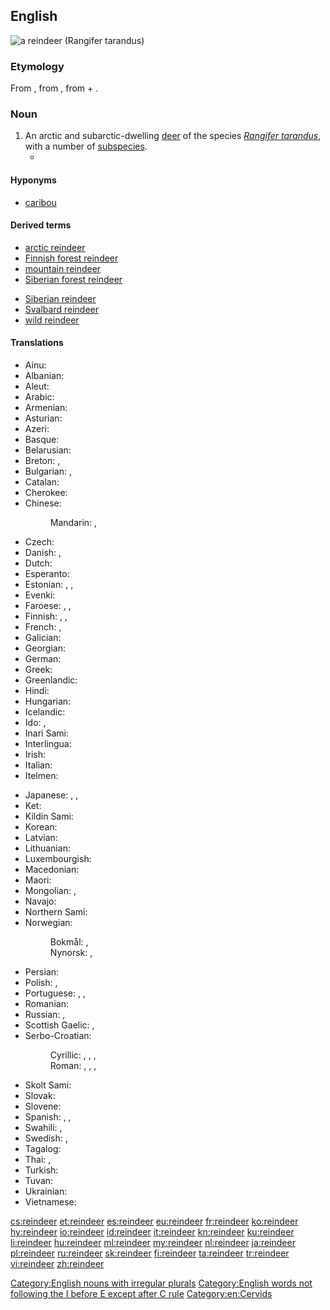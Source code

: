 ==English==
[[Image:Caribou.jpg|thumbnail|right|a '''reindeer''' (''Rangifer tarandus'')]]
{{wikipedia}}
{{wikispecies|Rangifer tarandus}}

===Etymology===
From {{etyl|enm|en}}, from {{etyl|non|en}} {{m|non|hreindýri||reindeer}}, from {{m|non|hreinn}} + {{m|non|dýr||animal}}.

===Noun===
{{en-noun|s|reindeer}}

# An arctic and subarctic-dwelling [[deer]] of the species ''[[Rangifer tarandus]]'', with a number of [[subspecies]].
#* {{quote-magazine|date=2013-03
|author=Nancy Langston
|title=Mining the Boreal North
|volume=101|issue=2|page=98
|magazine=[[w:American Scientist|American Scientist]]
|url=http://www.americanscientist.org/issues/pub/2013/2/mining-the-boreal-north
|passage='''Reindeer''' are well suited to the taiga’s frigid winters. They can maintain a thermogradient between body core and the environment of up to 100 degrees, in part because of insulation provided by their fur, and in part because of counter-current vascular heat exchange systems in their legs and nasal passages.}}

====Hyponyms====
* [[caribou]]

====Derived terms====
{{der-top}}
* [[arctic reindeer]]
* [[Finnish forest reindeer]]
* [[mountain reindeer]]
* [[Siberian forest reindeer]]
{{der-mid}}
* [[Siberian reindeer]]
* [[Svalbard reindeer]]
* [[wild reindeer]]
{{der-bottom}}

====Translations====
{{trans-top|''Rangifer tarandus''}}
* Ainu: {{t|ain|トナッカィ|tr=tunakkay|sc=Kana}}
* Albanian: {{t+|sq|renë|f}}
* Aleut: {{t|ale|itx̂aygix̂}}
* Arabic: {{t|ar|رَنَة|f}}
* Armenian: {{t|hy|հյուսիսային եղջերու}}
* Asturian: {{t|ast|renu|m}}
* Azeri: {{t|az|şimal maralı}}
* Basque: {{t|eu|elur-orein}}
* Belarusian: {{t|be|паўно́чны але́нь|m|sc=Cyrl}}
* Breton: {{t|br|karv-erc'h|m}}, {{t|br|kirvi-erc'h|p}}
* Bulgarian: {{t|bg|се́верен еле́н|m|sc=Cyrl}}, {{t|bg|кари́бу|m|sc=Cyrl}} {{qualifier|North America}}
* Catalan: {{t+|ca|ren|m}}
* Cherokee: {{t|chr|ᏧᏴᏢ ᎠᏫ|tr=tsuyvtlv awi|sc=Cher}}
* Chinese:
*: Mandarin: {{t|cmn|馴鹿|sc=Hani}}, {{t+|cmn|驯鹿|tr=xùnlù|sc=Hani}}
* Czech: {{t+|cs|sob|m}}
* Danish: {{t+|da|ren|c}}, {{t+|da|rensdyr|n}}
* Dutch: {{t+|nl|rendier|n}}
* Esperanto: {{t+|eo|rangifero}}
* Estonian: {{t+|et|põhjapõder}}, {{t+|et|poro}}, {{t|et|karibu}}
* Evenki: {{t|evn|оро|tr=oro|sc=Cyrl}}
* Faroese: {{t|fo|reindýr|n}}, {{t|fo|reindjór|n}}, {{t|fo|reinsdjór|n}}
* Finnish: {{t+|fi|peura}}, {{t+|fi|poro}}, {{t+|fi|karibu}}
* French: {{t+|fr|renne|m}}, {{t+|fr|caribou|m}} {{qualifier|North America}}
* Galician: {{t|gl|reno|m}}
* Georgian: {{t|ka|ჩრდილოეთის ირემი}}
* German: {{t+|de|Rentier|n}}
* Greek: {{t+|el|τάρανδος|m}}
* Greenlandic: {{t|kl|tuttu}}
* Hindi: {{t|hi|रेनडियर|tr=renḍiyar|sc=Deva}}
* Hungarian: {{t+|hu|rénszarvas}}
* Icelandic: {{t+|is|hreindýr|n}}
* Ido: {{t+|io|rentiro}}, {{t+|io|karibuo}} {{qualifier|North America}}
* Inari Sami: {{t|smn|puásui}}
* Interlingua: {{t|ia|ren}}
* Irish: {{t|ga|réinfhia|m}}
* Italian: {{t+|it|renna|f}}
* Itelmen: {{t|itl|қора|tr=qora|sc=Cyrl}}
{{trans-mid}}
* Japanese: {{t+|ja|トナカイ|tr=tonakai}}, {{t|ja|馴鹿|tr=となかい, tonakai|sc=Jpan}}, {{t|ja|馴鹿|tr=じゅんろく, junroku|sc=Jpan}}
* Ket: {{t|ket|сель|tr=selʹ|sc=Cyrl}}
* Kildin Sami: {{t|sjd|пуаз}}
* Korean: {{t+|ko|순록|sc=Kore}}
* Latvian: {{t|lv|ziemeļbriedis|m}}
* Lithuanian: {{t|lt|šiaurinis elnias|m}}
* Luxembourgish: {{t|lb|Rendéier|n}}
* Macedonian: {{t|mk|ирвас|m|sc=Cyrl}}
* Maori: {{t|mi|renetia}}
* Mongolian: {{t+|mn|буга|sc=Cyrl}}, {{t|mn|цаа буга|sc=Cyrl}}
* Navajo: {{t|nv|hakʼaz bįįh}}
* Northern Sami: {{t|se|boazu}}
* Norwegian:
*: Bokmål: {{t+|nb|reinsdyr|n}}, {{t+|nb|rein|m}}
*: Nynorsk: {{t|nn|reinsdyr|n}}, {{t|nn|rein|m}}
* Persian: {{t|fa|گوزن شمالی|tr=gavazn-e šomâli|sc=fa-Arab}}
* Polish: {{t+|pl|renifer|m-an}}, {{t+|pl|karibu|n}} {{qualifier|North America}}
* Portuguese: {{t+|pt|rena|f}}, {{t|pt|rangífer|m}}, {{t+|pt|rangífero|m}}
* Romanian: {{t+|ro|ren|m}}
* Russian: {{t|ru|се́верный оле́нь|m}}, {{t+|ru|кари́бу|m}} {{qualifier|North America}}
* Scottish Gaelic: {{t|gd|fiadh Lochlannach|m}}, {{t|gd|fiadh-sneachda|m}}
* Serbo-Croatian:
*: Cyrillic: {{t|sh|ирвас|m}}, {{t|sh|соб|m}}, {{t|sh|северни јелен|m}}, {{t|sh|сјеверни јелен|m}}
*: Roman: {{t+|sh|irvas|m}}, {{t+|sh|sob|m}}, {{t|sh|severni jelen|m}}, {{t|sh|sjeverni jelen|m}}
* Skolt Sami: {{t|sms|puäʒʒ}}
* Slovak: {{t|sk|sob|m}}
* Slovene: {{t+|sl|severni jelen|m}}
* Spanish: {{t+|es|reno|m}}, {{t|es|rangífero|m}}, {{t|es|caribú|m}} {{qualifier|North America}}
* Swahili: {{t|sw|kulungu aktiki|m}}, {{t|sw|mbawala aktiki|f}}
* Swedish: {{t+|sv|ren|c}}, {{t|sv|rendjur|c}}
* Tagalog: {{t|tl|reno}}
* Thai: {{t|th|กวางเรนเดียร์|tr=gwaang rayn-dia|sc=Thai}}, {{t|th|เรนเดียร์|tr=rayn-dia|sc=Thai}}
* Turkish: {{t+|tr|Ren geyiği}}
* Tuvan: {{t|tyv|иви}}
* Ukrainian: {{t|uk|півні́чний оле́нь|m|sc=Cyrl}}
* Vietnamese: {{t|vi|tuần lộc}}
{{trans-bottom}}

[[Category:English nouns with irregular plurals]]
[[Category:English words not following the I before E except after C rule]]
[[Category:en:Cervids]]

[[cs:reindeer]]
[[et:reindeer]]
[[es:reindeer]]
[[eu:reindeer]]
[[fr:reindeer]]
[[ko:reindeer]]
[[hy:reindeer]]
[[io:reindeer]]
[[id:reindeer]]
[[it:reindeer]]
[[kn:reindeer]]
[[ku:reindeer]]
[[li:reindeer]]
[[hu:reindeer]]
[[ml:reindeer]]
[[my:reindeer]]
[[nl:reindeer]]
[[ja:reindeer]]
[[pl:reindeer]]
[[ru:reindeer]]
[[sk:reindeer]]
[[fi:reindeer]]
[[ta:reindeer]]
[[tr:reindeer]]
[[vi:reindeer]]
[[zh:reindeer]]